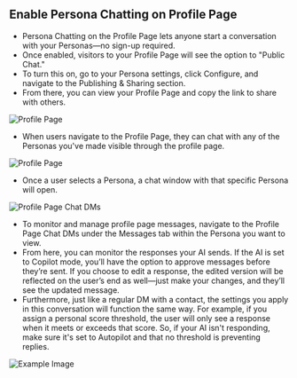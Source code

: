## Enable Persona Chatting on Profile Page


- Persona Chatting on the Profile Page lets anyone start a conversation with your Personas—no sign-up required.
- Once enabled, visitors to your Profile Page will see the option to "Public Chat."
- To turn this on, go to your Persona settings, click Configure, and navigate to the Publishing & Sharing section.
- From there, you can view your Profile Page and copy the link to share with others.


![Profile Page](/images/brand1.png)


- When users navigate to the Profile Page, they can chat with any of the Personas you've made visible through the profile page.


![Profile Page](/images/brand2.png)


- Once a user selects a Persona, a chat window with that specific Persona will open.


![Profile Page Chat DMs](/images/brand3.png)


- To monitor and manage profile page messages, navigate to the Profile Page Chat DMs under the Messages tab within the Persona you want to view.
- From here, you can monitor the responses your AI sends. If the AI is set to Copilot mode, you’ll have the option to approve messages before they’re sent. If you choose to edit a response, the edited version will be reflected on the user’s end as well—just make your changes, and they’ll see the updated message.
- Furthermore, just like a regular DM with a contact, the settings you apply in this conversation will function the same way. For example, if you assign a personal score threshold, the user will only see a response when it meets or exceeds that score. So, if your AI isn't responding, make sure it's set to Autopilot and that no threshold is preventing replies.


![Example Image](/images/brand4.png)
